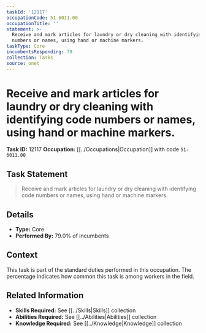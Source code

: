 ```yaml
---
taskId: '12117'
occupationCode: 51-6011.00
occupationTitle: ''
statement: >-
  Receive and mark articles for laundry or dry cleaning with identifying code
  numbers or names, using hand or machine markers.
taskType: Core
incumbentsResponding: 79
collection: Tasks
source: onet
---
```

# Receive and mark articles for laundry or dry cleaning with identifying code numbers or names, using hand or machine markers.

**Task ID:** 12117
**Occupation:** [[../Occupations|Occupation]] with code `51-6011.00`

## Task Statement

> Receive and mark articles for laundry or dry cleaning with identifying code numbers or names, using hand or machine markers.

## Details

- **Type:** Core
- **Performed By:** 79.0% of incumbents

## Context

This task is part of the standard duties performed in this occupation. The percentage indicates how common this task is among workers in the field.

## Related Information

- **Skills Required:** See [[../Skills|Skills]] collection
- **Abilities Required:** See [[../Abilities|Abilities]] collection
- **Knowledge Required:** See [[../Knowledge|Knowledge]] collection
